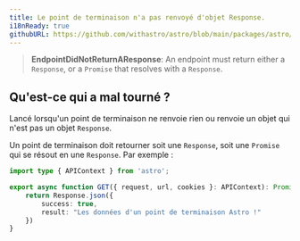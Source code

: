```yaml
---
title: Le point de terminaison n'a pas renvoyé d'objet Response.
i18nReady: true
githubURL: https://github.com/withastro/astro/blob/main/packages/astro/src/core/errors/errors-data.ts
---
```


> **EndpointDidNotReturnAResponse**: An endpoint must return either a `Response`, or a `Promise` that resolves with a `Response`.

## Qu'est-ce qui a mal tourné ?
Lancé lorsqu'un point de terminaison ne renvoie rien ou renvoie un objet qui n'est pas un objet `Response`.

Un point de terminaison doit retourner soit une `Response`, soit une `Promise` qui se résout en une `Response`. Par exemple :
```ts
import type { APIContext } from 'astro';

export async function GET({ request, url, cookies }: APIContext): Promise<Response> {
    return Response.json({
        success: true,
        result: "Les données d'un point de terminaison Astro !"
    })
}
```
